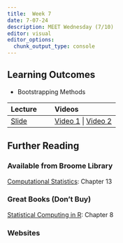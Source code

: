 ```yaml
---
title:  Week 7
date: 7-07-24
description: MEET Wednesday (7/10)
editor: visual
editor_options: 
  chunk_output_type: console
---
```


## Learning Outcomes

-   Bootstrapping Methods

| Lecture                                                | Videos                                                                             |
|:----------------------------|:------------------------------------------|
| [Slide](http://m497.inqs.info/lectures/6#/title-slide) | [Video 1](https://youtu.be/UfHkx7r7SZk) \| [Video 2](https://youtu.be/wZWXMYWftC4) |

## Further Reading

### Available from Broome Library

[Computational Statistics](https://link-springer-com.ezproxy.csuci.edu/book/10.1007/978-0-387-98144-4): Chapter 13

### Great Books (Don't Buy)

[Statistical Computing in R](https://www.routledge.com/Statistical-Computing-with-R-Second-Edition/Rizzo/p/book/9781466553323): Chapter 8

### Websites
